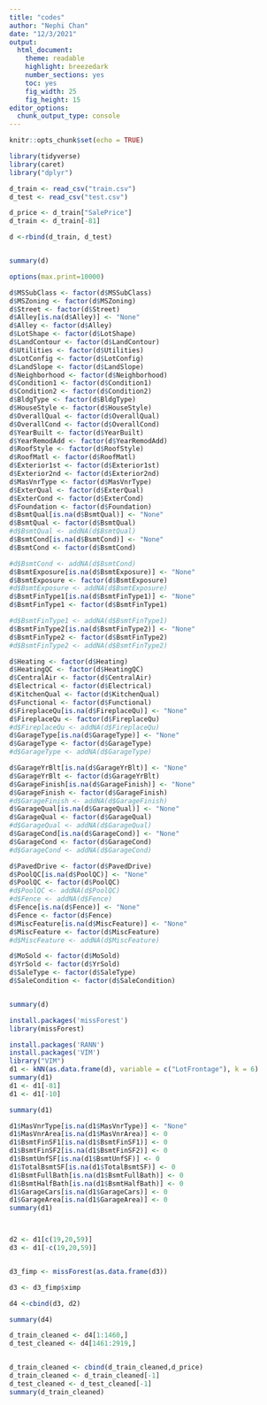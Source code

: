---
title: "codes"
author: "Nephi Chan"
date: "12/3/2021"
output: 
  html_document:
    theme: readable
    highlight: breezedark
    number_sections: yes
    toc: yes
    fig_width: 25
    fig_height: 15
editor_options: 
  chunk_output_type: console
---

```{r setup, include=FALSE}
knitr::opts_chunk$set(echo = TRUE)

library(tidyverse)
library(caret)
library("dplyr")
```

```{r code}
d_train <- read_csv("train.csv")
d_test <- read_csv("test.csv")

d_price <- d_train["SalePrice"]
d_train <- d_train[-81]

d <-rbind(d_train, d_test)


summary(d)

options(max.print=10000)

d$MSSubClass <- factor(d$MSSubClass)
d$MSZoning <- factor(d$MSZoning)
d$Street <- factor(d$Street)
d$Alley[is.na(d$Alley)] <- "None"
d$Alley <- factor(d$Alley)
d$LotShape <- factor(d$LotShape)
d$LandContour <- factor(d$LandContour)
d$Utilities <- factor(d$Utilities)
d$LotConfig <- factor(d$LotConfig)
d$LandSlope <- factor(d$LandSlope)
d$Neighborhood <- factor(d$Neighborhood)
d$Condition1 <- factor(d$Condition1)
d$Condition2 <- factor(d$Condition2)
d$BldgType <- factor(d$BldgType)
d$HouseStyle <- factor(d$HouseStyle)
d$OverallQual <- factor(d$OverallQual)
d$OverallCond <- factor(d$OverallCond)
d$YearBuilt <- factor(d$YearBuilt)
d$YearRemodAdd <- factor(d$YearRemodAdd)
d$RoofStyle <- factor(d$RoofStyle)
d$RoofMatl <- factor(d$RoofMatl)
d$Exterior1st <- factor(d$Exterior1st)
d$Exterior2nd <- factor(d$Exterior2nd)
d$MasVnrType <- factor(d$MasVnrType)
d$ExterQual <- factor(d$ExterQual)
d$ExterCond <- factor(d$ExterCond)
d$Foundation <- factor(d$Foundation)
d$BsmtQual[is.na(d$BsmtQual)] <- "None"
d$BsmtQual <- factor(d$BsmtQual)
#d$BsmtQual <- addNA(d$BsmtQual)
d$BsmtCond[is.na(d$BsmtCond)] <- "None"
d$BsmtCond <- factor(d$BsmtCond)

#d$BsmtCond <- addNA(d$BsmtCond)
d$BsmtExposure[is.na(d$BsmtExposure)] <- "None"
d$BsmtExposure <- factor(d$BsmtExposure)
#d$BsmtExposure <- addNA(d$BsmtExposure)
d$BsmtFinType1[is.na(d$BsmtFinType1)] <- "None"
d$BsmtFinType1 <- factor(d$BsmtFinType1)

#d$BsmtFinType1 <- addNA(d$BsmtFinType1)
d$BsmtFinType2[is.na(d$BsmtFinType2)] <- "None"
d$BsmtFinType2 <- factor(d$BsmtFinType2)
#d$BsmtFinType2 <- addNA(d$BsmtFinType2)

d$Heating <- factor(d$Heating)
d$HeatingQC <- factor(d$HeatingQC)
d$CentralAir <- factor(d$CentralAir)
d$Electrical <- factor(d$Electrical)
d$KitchenQual <- factor(d$KitchenQual)
d$Functional <- factor(d$Functional)
d$FireplaceQu[is.na(d$FireplaceQu)] <- "None"
d$FireplaceQu <- factor(d$FireplaceQu)
#d$FireplaceQu <- addNA(d$FireplaceQu)
d$GarageType[is.na(d$GarageType)] <- "None"
d$GarageType <- factor(d$GarageType)
#d$GarageType <- addNA(d$GarageType)

d$GarageYrBlt[is.na(d$GarageYrBlt)] <- "None"
d$GarageYrBlt <- factor(d$GarageYrBlt)
d$GarageFinish[is.na(d$GarageFinish)] <- "None"
d$GarageFinish <- factor(d$GarageFinish)
#d$GarageFinish <- addNA(d$GarageFinish)
d$GarageQual[is.na(d$GarageQual)] <- "None"
d$GarageQual <- factor(d$GarageQual)
#d$GarageQual <- addNA(d$GarageQual)
d$GarageCond[is.na(d$GarageCond)] <- "None"
d$GarageCond <- factor(d$GarageCond)
#d$GarageCond <- addNA(d$GarageCond)

d$PavedDrive <- factor(d$PavedDrive)
d$PoolQC[is.na(d$PoolQC)] <- "None"
d$PoolQC <- factor(d$PoolQC)
#d$PoolQC <- addNA(d$PoolQC)
#d$Fence <- addNA(d$Fence)
d$Fence[is.na(d$Fence)] <- "None"
d$Fence <- factor(d$Fence)
d$MiscFeature[is.na(d$MiscFeature)] <- "None"
d$MiscFeature <- factor(d$MiscFeature)
#d$MiscFeature <- addNA(d$MiscFeature)

d$MoSold <- factor(d$MoSold)
d$YrSold <- factor(d$YrSold)
d$SaleType <- factor(d$SaleType)
d$SaleCondition <- factor(d$SaleCondition)


summary(d)

install.packages('missForest')
library(missForest)

install.packages('RANN')
install.packages('VIM')
library("VIM")
d1 <- kNN(as.data.frame(d), variable = c("LotFrontage"), k = 6)
summary(d1)
d1 <- d1[-81]
d1 <- d1[-10]

summary(d1)

d1$MasVnrType[is.na(d1$MasVnrType)] <- "None"
d1$MasVnrArea[is.na(d1$MasVnrArea)] <- 0
d1$BsmtFinSF1[is.na(d1$BsmtFinSF1)] <- 0
d1$BsmtFinSF2[is.na(d1$BsmtFinSF2)] <- 0
d1$BsmtUnfSF[is.na(d1$BsmtUnfSF)] <- 0
d1$TotalBsmtSF[is.na(d1$TotalBsmtSF)] <- 0
d1$BsmtFullBath[is.na(d1$BsmtFullBath)] <- 0
d1$BsmtHalfBath[is.na(d1$BsmtHalfBath)] <- 0
d1$GarageCars[is.na(d1$GarageCars)] <- 0
d1$GarageArea[is.na(d1$GarageArea)] <- 0
summary(d1)



d2 <- d1[c(19,20,59)]
d3 <- d1[-c(19,20,59)]


d3_fimp <- missForest(as.data.frame(d3))

d3 <- d3_fimp$ximp

d4 <-cbind(d3, d2)

summary(d4)

d_train_cleaned <- d4[1:1460,]
d_test_cleaned <- d4[1461:2919,]


d_train_cleaned <- cbind(d_train_cleaned,d_price)
d_train_cleaned <- d_train_cleaned[-1]
d_test_cleaned <- d_test_cleaned[-1]
summary(d_train_cleaned)

```
